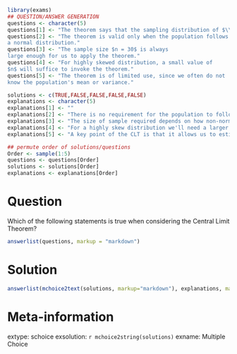 ```r
library(exams)
## QUESTION/ANSWER GENERATION
questions <- character(5)
questions[1] <- "The theorem says that the sampling distribution of $\\bar{x}$ can be approximated by a normal distribution with mean $\\mu$ and standard deviation $\\frac{\\sigma}{\\sqrt{n}}$ when the sample size $n$ is large, irrespective of the shape of the population distribution."
questions[2] <- "The theorem is valid only when the population follows
a normal distribution."
questions[3] <- "The sample size $n = 30$ is always
large enough for us to apply the theorem."
questions[4] <- "For highly skewed distribution, a small value of
$n$ will suffice to invoke the theorem."
questions[5] <- "The theorem is of limited use, since we often do not
know the population's mean or variance."

solutions <- c(TRUE,FALSE,FALSE,FALSE,FALSE)
explanations <- character(5)
explanations[1] <- ""
explanations[2] <- "There is no requirement for the population to follow a normal distribution."
explanations[3] <- "The size of sample required depends on how non-normal the population is."
explanations[4] <- "For a highly skew distribution we'll need a larger value of $n$."
explanations[5] <- "A key point of the CLT is that it allows us to estimate the unknown population mean."

## permute order of solutions/questions
Order <- sample(1:5)
questions <- questions[Order]
solutions <- solutions[Order]
explanations <- explanations[Order]  
```

Question
========

Which of the following statements is true when considering the Central Limit Theorem?

```r
answerlist(questions, markup = "markdown")
```

Solution
========

```r
answerlist(mchoice2text(solutions, markup="markdown"), explanations, markup = "markdown")
```

Meta-information
================
extype: schoice
exsolution: `r mchoice2string(solutions)`
exname: Multiple Choice
